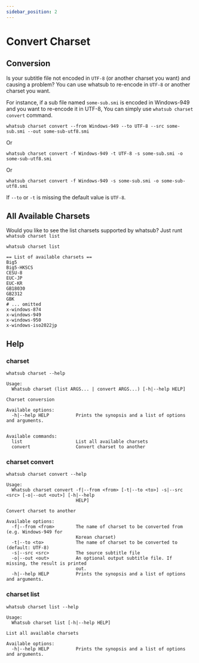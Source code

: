 ```yaml
---
sidebar_position: 2
---
```

# Convert Charset


## Conversion

Is your subtitle file not encoded in `UTF-8` (or another charset you want) and causing a problem?
You can use whatsub to re-encode in `UTF-8` or another charset you want.

For instance, if a sub file named `some-sub.smi` is encoded in <Highlight color="#25c2a0">Windows-949</Highlight> and you want to re-encode it in <Highlight color="#1877F2">UTF-8</Highlight>,
You can simply use `whatsub charset convert` command.
```shell
whatsub charset convert --from Windows-949 --to UTF-8 --src some-sub.smi --out some-sub-utf8.smi
```
Or
```shell
whatsub charset convert -f Windows-949 -t UTF-8 -s some-sub.smi -o some-sub-utf8.smi
```
Or 
```shell
whatsub charset convert -f Windows-949 -s some-sub.smi -o some-sub-utf8.smi
```
If `--to` or `-t` is missing the default value is `UTF-8`.

## All Available Charsets
Would you like to see the list charsets supported by <Highlight color="#1877F2">whatsub</Highlight>? Just runt `whatsub charset list`
```shell
whatsub charset list
```
```shell
== List of available charsets ==
Big5
Big5-HKSCS
CESU-8
EUC-JP
EUC-KR
GB18030
GB2312
GBK
# ... omitted
x-windows-874
x-windows-949
x-windows-950
x-windows-iso2022jp
```

## Help

### charset
```shell
whatsub charset --help
```
```shell
Usage:
  Whatsub charset (list ARGS... | convert ARGS...) [-h|--help HELP]

Charset conversion

Available options:
  -h|--help HELP          Prints the synopsis and a list of options and arguments.


Available commands:
  list                    List all available charsets
  convert                 Convert charset to another
```

### charset convert
```shell
whatsub charset convert --help
```
```shell
Usage:
  Whatsub charset convert -f|--from <from> [-t|--to <to>] -s|--src <src> [-o|--out <out>] [-h|--help
                          HELP]

Convert charset to another

Available options:
  -f|--from <from>        The name of charset to be converted from (e.g. Windows-949 for
                          Korean charset)
  -t|--to <to>            The name of charset to be converted to (default: UTF-8)
  -s|--src <src>          The source subtitle file
  -o|--out <out>          An optional output subtitle file. If missing, the result is printed
                          out.
  -h|--help HELP          Prints the synopsis and a list of options and arguments.
```

### charset list
```shell
whatsub charset list --help
```
```shell
Usage:
  Whatsub charset list [-h|--help HELP]

List all available charsets

Available options:
  -h|--help HELP          Prints the synopsis and a list of options and arguments.
```